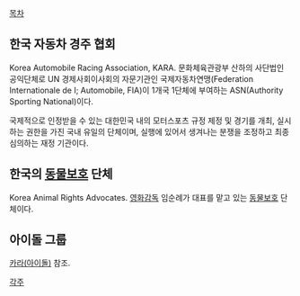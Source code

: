 [[목차]]

== 한국 자동차 경주 협회 ==
Korea Automobile Racing Association, KARA. 문화체육관광부 산하의 사단법인 공익단체로 UN 경제사회이사회의 자문기관인 국제자동차연맹(Federation Internationale de I; Automobile, FIA)이 1개국 1단체에 부여하는 ASN(Authority Sporting National)이다.

국제적으로 인정받을 수 있는 대한민국 내의 모터스포츠 규정 제정 및 경기를 개최, 실시하는 권한을 가진 국내 유일의 단체이며, 실행에 있어서 생겨나는 분쟁을 조정하고 최종 심의하는 재정 기관이다.

== 한국의 [[동물보호]] 단체 ==
Korea Animal Rights Advocates. [[영화감독]] 임순례가 대표를 맡고 있는 [[동물보호]] 단체이다.

== 아이돌 그룹 ==
[[카라(아이돌)]] 참조.

[[각주]]
